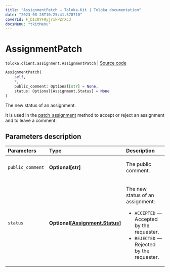 ```yaml
---
title: "AssignmentPatch — Toloka-Kit | Toloka documentation"
date: "2023-08-28T10:25:41.578710"
coverId: F_bIcOYF9yjrxkPZrXc3
docsMenu: "tkitMenu"
---
```


# AssignmentPatch

`toloka.client.assignment.AssignmentPatch` | [Source code](https://github.com/Toloka/toloka-kit/blob/v1.2.1/src/client/assignment.py#L117)

```python
AssignmentPatch(
    self,
    *,
    public_comment: Optional[str] = None,
    status: Optional[Assignment.Status] = None
)
```

The new status of an assignment.

It is used in the [patch_assignment](/docs/toloka-kit/reference/toloka.client.TolokaClient.patch_assignment) method to accept or reject an assignment and to leave a comment.

## Parameters description

| Parameters | Type | Description |
| :----------| :----| :-----------|
`public_comment`|**Optional\[str\]**|<p>The public comment.</p>
`status`|**Optional\[[Assignment.Status](/docs/toloka-kit/reference/toloka.client.assignment.Assignment.Status)\]**|<p>The new status of an assignment:</p> <ul> <li>`ACCEPTED` — Accepted by the requester.</li> <li>`REJECTED` — Rejected by the requester.</li> </ul>